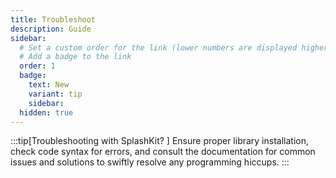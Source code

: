 ---
title: Troubleshoot
description: Guide
sidebar:
  # Set a custom order for the link (lower numbers are displayed higher up)
  # Add a badge to the link
  order: 1
  badge:
    text: New
    variant: tip
    sidebar:
  hidden: true
---






:::tip[Troubleshooting with SplashKit? ] 
Ensure proper library installation, check code syntax for errors, and consult the documentation for common issues and solutions to swiftly resolve any programming hiccups.
:::

<CardGrid>
	<LinkCard title="Windows" icon="pencil" description="FAQs on Window OS Troubleshooting " href="/troubleshoot/windows/windows/" />
	<LinkCard title="MacOS" icon="pencil" description="FAQs on MacOS Troubleshooting"  href="/troubleshoot/macos/mac/" />
</CardGrid>


